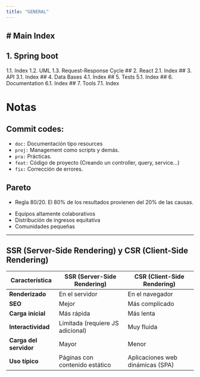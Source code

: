 ```yaml
---
title: "GENERAL"
---
```


# Main Index
---

## 1. Spring boot
   1.1. Index
   1.2. UML
   1.3. Request-Response Cycle
## 2. React
   2.1. Index
## 3. API
   3.1. Index
## 4. Data Bases
   4.1. Index
## 5. Tests
   5.1. Index
## 6. Documentation
   6.1. Index
## 7. Tools
   7.1. Index  

# Notas

## Commit codes:
- `doc:` Documentación tipo resources
- `proj:` Management como scripts y demás.
- `pra:` Prácticas.
- `feat:` Código de proyecto (Creando un controller, query, service...)
- `fix:` Corrección de errores.

## Pareto 
- Regla 80/20. El 80% de los resultados provienen del 20% de las causas.

::: {.callout-note title="Antipareto"}
- Equipos altamente colaborativos 
- Distribución de ingresos equitativa 
- Comunidades pequeñas
:::
---



## SSR (Server-Side Rendering) y CSR (Client-Side Rendering)

| Característica          | SSR (Server-Side Rendering)       | CSR (Client-Side Rendering)       |
|-------------------------|-----------------------------------|-----------------------------------|
| **Renderizado**          | En el servidor                   | En el navegador                   |
| **SEO**                 | Mejor                            | Más complicado                    |
| **Carga inicial**       | Más rápida                       | Más lenta                         |
| **Interactividad**      | Limitada (requiere JS adicional) | Muy fluida                        |
| **Carga del servidor**  | Mayor                            | Menor                             |
| **Uso típico**          | Páginas con contenido estático   | Aplicaciones web dinámicas (SPA)  |

